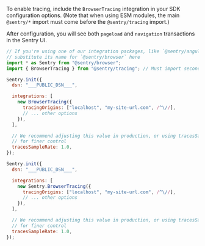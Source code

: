 To enable tracing, include the `BrowserTracing` integration in your SDK configuration options. (Note that when using ESM modules, the main `@sentry/*` import must come before the `@sentry/tracing` import.)

After configuration, you will see both `pageload` and `navigation` transactions in the Sentry UI.

```javascript {tabTitle: ESM}
// If you're using one of our integration packages, like `@sentry/angular`,
// substitute its name for `@sentry/browser` here
import * as Sentry from "@sentry/browser";
import { BrowserTracing } from "@sentry/tracing"; // Must import second

Sentry.init({
  dsn: "___PUBLIC_DSN___",

  integrations: [
    new BrowserTracing({
      tracingOrigins: ["localhost", "my-site-url.com", /^\//],
      // ... other options
    }),
  ],

  // We recommend adjusting this value in production, or using tracesSampler
  // for finer control
  tracesSampleRate: 1.0,
});
```

```javascript {tabTitle: CDN}
Sentry.init({
  dsn: "___PUBLIC_DSN___",

  integrations: [
    new Sentry.BrowserTracing({
      tracingOrigins: ["localhost", "my-site-url.com", /^\//],
      // ... other options
    }),
  ],

  // We recommend adjusting this value in production, or using tracesSampler
  // for finer control
  tracesSampleRate: 1.0,
});
```
